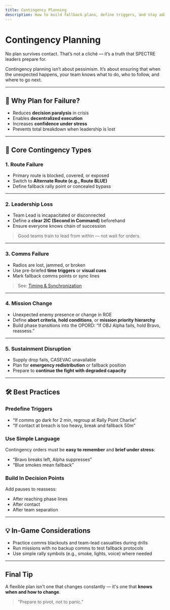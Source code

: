 ```yaml
---
title: Contingency Planning
description: How to build fallback plans, define triggers, and stay adaptable when things go off-script.
---
```


# Contingency Planning

No plan survives contact. That’s not a cliché — it’s a truth that SPECTRE leaders prepare for.

Contingency planning isn’t about pessimism. It’s about ensuring that when the unexpected happens, your team knows what to do, who to follow, and where to go next.

---

## 🎯 Why Plan for Failure?

- Reduces **decision paralysis** in crisis
- Enables **decentralized execution**
- Increases **confidence under stress**
- Prevents total breakdown when leadership is lost

---

## 🔁 Core Contingency Types

### 1. Route Failure

- Primary route is blocked, covered, or exposed
- Switch to **Alternate Route (e.g., Route BLUE)**
- Define fallback rally point or concealed bypass

---

### 2. Leadership Loss

- Team Lead is incapacitated or disconnected
- Define a **clear 2IC (Second in Command)** beforehand
- Ensure everyone knows chain of succession

> Good teams train to lead from within — not wait for orders.

---

### 3. Comms Failure

- Radios are lost, jammed, or broken
- Use pre-briefed **time triggers** or **visual cues**
- Mark fallback comms points or sync lines

> See: [Timing & Synchronization](./timing-and-sync)

---

### 4. Mission Change

- Unexpected enemy presence or change in ROE
- Define **abort criteria**, **hold conditions**, or **mission priority hierarchy**
- Build phase transitions into the OPORD: “If OBJ Alpha fails, hold Bravo, reassess.”

---

### 5. Sustainment Disruption

- Supply drop fails, CASEVAC unavailable
- Plan for **emergency redistribution** or fallback position
- Prepare to **continue the fight with degraded capacity**

---

## 🛠️ Best Practices

### Predefine Triggers

- “If comms go dark for 2 min, regroup at Rally Point Charlie”
- “If contact at breach is too heavy, break and fallback 50m”

### Use Simple Language

Contingency orders must be **easy to remember** and **brief under stress**:

- “Bravo breaks left, Alpha suppresses”
- “Blue smokes mean fallback”

### Build In Decision Points

Add pauses to reassess:

- After reaching phase lines
- After contact
- After team separation

---

## 💡 In-Game Considerations

- Practice comms blackouts and team-lead casualties during drills
- Run missions with no backup comms to test fallback protocols
- Use simple rally symbols (e.g., smoke, lights, voice) where needed

---

## Final Tip

A flexible plan isn't one that changes constantly — it's one that **knows when and how to change**.

> “Prepare to pivot, not to panic.”
